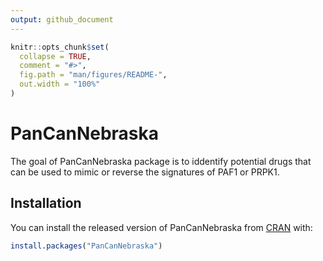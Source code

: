 ```yaml
---
output: github_document
---
```


<!-- README.md is generated from README.Rmd. Please edit that file -->

```r
knitr::opts_chunk$set(
  collapse = TRUE,
  comment = "#>",
  fig.path = "man/figures/README-",
  out.width = "100%"
)
```

# PanCanNebraska

<!-- badges: start -->
<!-- badges: end -->

The goal of PanCanNebraska package is to iddentify potential drugs that can be used to
mimic or reverse the signatures of PAF1 or PRPK1.

## Installation

You can install the released version of PanCanNebraska from [CRAN](https://CRAN.R-project.org) with:

``` r
install.packages("PanCanNebraska")
```
